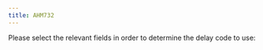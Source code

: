 ```yaml
---
title: AHM732
---
```


<style type="text/css">
.img-responsive {
    margin: 0 auto;
    max-width: 75%
}

.resp-container {
    position: relative;
    overflow: hidden;
    padding-top: 60.0%;
}

.resp-iframe {
    position: absolute;
    top: 0;
    left: 0;
    width: 100%;
    height: 150%;
    border: 0;
}

div.observablehq form * select {
  width: 30em;
  overflow: hidden;
  text-overflow: ellipsis;
}

div.observablehq form * option {
  white-space: wrap;
  width: 100%;
}

#observablehq-loadStatus {
  font-size: 0.15em;
}

</style>

<div class="row">
<div class="col-sm-10">
Please select the relevant fields in order to determine the delay code to use:
<div id="observablehq-437637d7">
  <div class="observablehq-loadStatus"></div>
  <div class="observablehq-viewof-group"></div>
  <div class="observablehq-viewof-process"></div>
  <div class="observablehq-viewof-reason"></div>
  <div class="observablehq-viewof-stakeholder"></div>
  <br>
  <div class="observablehq-viewof-code"></div>
</div>
<script type="module">
  import {Runtime, Inspector} from "https://cdn.jsdelivr.net/npm/@observablehq/runtime@4/dist/runtime.js";
  import define from "https://api.observablehq.com/@espinielli/the-making-of-ahm732.js?v=3";
  (new Runtime).module(define, name => {
    if (name === "viewof group") return Inspector.into("#observablehq-437637d7 .observablehq-viewof-group")();
    if (name === "viewof process") return Inspector.into("#observablehq-437637d7 .observablehq-viewof-process")();
    if (name === "viewof reason") return Inspector.into("#observablehq-437637d7 .observablehq-viewof-reason")();
    if (name === "viewof stakeholder") return Inspector.into("#observablehq-437637d7 .observablehq-viewof-stakeholder")();
    if (name === "viewof code") return Inspector.into("#observablehq-437637d7 .observablehq-viewof-code")();
  });
</script>

</div>
</div>
